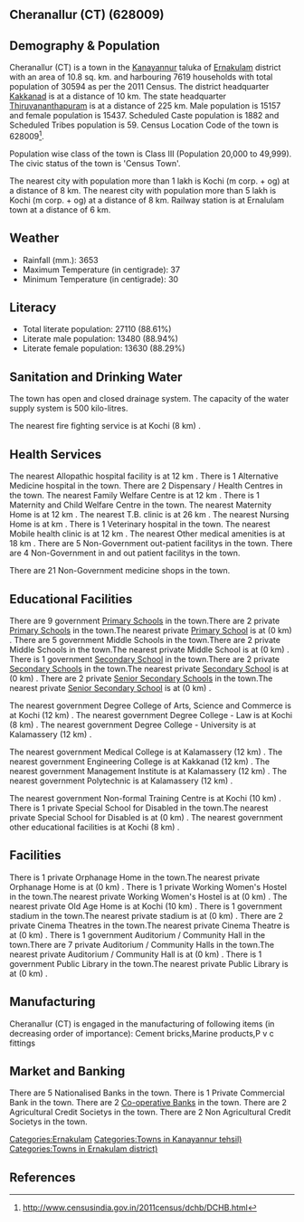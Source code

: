 {{Infobox settlement
| name=Cheranallur (CT)
| native_name=
| native_name_lang=
| other_name=
| nickname=
| settlement_type=Town
| image_skyline=
| image_alt=
| image_caption=
| pushpin_map=India Kerala
| pushpin_label_position=right
| pushpin_map_alt=
| pushpin_map_caption=Location in Kerala, India
| latd=
| latm=
| lats=
| latNS=
| longd=
| longm=
| longs=
| longEW=
| coordinates_display=inline,title
| subdivision_type=Country
| subdivision_name={{flag|India}}
| subdivision_type1=[[States and territories of India|State]]
| subdivision_name1=Kerala 
| subdivision_type2=[[List of districts of India|District]]
| subdivision_name2=Ernakulam
| subdivision_type3=Tahsil
| subdivision_name3=Kanayannur 
| website=
| established_title=<!-- Established -->
| established_date=
| founder=
| named_for=
| government_type=
| governing_body=
| unit_pref=Metric
| area_footnotes=
| area_rank=
| area_total_km2=10.8
| elevation_footnotes=
| elevation_m=
| population_total=30594
| population_as_of=2011
| population_rank=
| population_density_km2=2832
| population_demonym=
| population_footnotes=
| demographics_type1=Languages=
| demographics1_title1=Official=
| demographics1_info1=[[Malayalam language|Malayalam]]
| timezone1=[[Indian Standard Time|IST]]
| utc_offset1==+5:30
| postal_code_type=[[Postal Index Number|PIN]]
| postal_code=
| area_code_type=Telephone code
| area_code=
| registration_plate=
| blank1_name_sec1=Nearest city
| blank1_info_sec1=[[Kochi (m corp. + og) ]]
| blank2_name_sec1=[[Human sex ratio|Sex ratio]]
| blank2_info_sec1=1018
| blank3_name_sec1=Literacy
| blank3_info_sec1=88.61%
| blank1_name_sec2=[[2011 Census of India|2011 census]] code
| blank1_info_sec2=628009
| footnotes=
}}

== Cheranallur (CT) (628009) ==

== Demography & Population ==

Cheranallur (CT) is a town in the [[Kanayannur ]] taluka of [[Ernakulam]] district with an area of 10.8 sq. km. and harbouring 7619 households with total population of 30594 as per the 2011 Census. The district headquarter [[Kakkanad]] is at a distance of 10 km. The state headquarter [[Thiruvananthapuram]] is at a distance of 225 km. Male population is 15157 and female population is 15437. Scheduled Caste population is 1882 and Scheduled Tribes population is 59. Census Location Code of the town is 628009<ref>http://www.censusindia.gov.in/2011census/dchb/DCHB.html</ref>.

Population wise class of the town is Class III (Population 20,000 to 49,999).
The civic status of the town is 'Census Town'.

The nearest city with population more than 1 lakh is Kochi (m corp. + og)  at a distance of 8 km. The nearest city with population more than 5 lakh is Kochi (m corp. + og)  at a distance of 8 km. Railway station is at Ernalulam town at a distance of 6 km.


== Weather ==  
* Rainfall (mm.): 3653 
* Maximum Temperature (in centigrade): 37
* Minimum Temperature (in centigrade): 30


== Literacy ==  
* Total literate population: 27110 (88.61%)
* Literate male population: 13480 (88.94%)
* Literate female population: 13630 (88.29%)


== Sanitation and Drinking Water ==  
The town has open and closed drainage system.
The capacity of the water supply system is 500 kilo-litres.

The nearest fire fighting service is at Kochi (8 km) .


== Health Services ==
The nearest Allopathic hospital facility is at 12 km .
There is 1 Alternative Medicine hospital in the town.
There are 2 Dispensary / Health Centres in the town.
The nearest Family Welfare Centre is at 12 km .
There is 1 Maternity and Child Welfare Centre in the town.
The nearest Maternity Home is at 12 km .
The nearest T.B. clinic is at 26 km .
The nearest Nursing Home is at  km .
There is 1 Veterinary hospital in the town.
The nearest Mobile health clinic is at 12 km .
The nearest Other medical amenities is at 18 km .
There are 5 Non-Government out-patient facilitys in the town.
There are 4 Non-Government in and out patient facilitys in the town.

There are 21 Non-Government medicine shops in the town.


== Educational Facilities ==
There are 9 government [[Primary School]]s in the town.There are 2 private [[Primary School]]s in the town.The nearest private [[Primary School]] is at  (0 km) .
There are 5 government Middle Schools in the town.There are 2 private Middle Schools in the town.The nearest private Middle School is at  (0 km) .
There is 1 government [[Secondary School]] in the town.There are 2 private [[Secondary School]]s in the town.The nearest private [[Secondary School]] is at  (0 km) .
There are 2 private [[Senior Secondary School]]s in the town.The nearest private [[Senior Secondary School]] is at  (0 km) .
 
 
 
 
 
The nearest government Degree College of Arts, Science and Commerce is at Kochi (12 km) .
The nearest government Degree College - Law is at Kochi (8 km) .
The nearest government Degree College - University is at Kalamassery (12 km) .
 
The nearest government Medical College is at Kalamassery (12 km) .
The nearest government Engineering College is at Kakkanad (12 km) .
The nearest government Management Institute is at Kalamassery (12 km) .
The nearest government Polytechnic is at Kalamassery (12 km) .
 
The nearest government Non-formal Training Centre is at Kochi (10 km) .
There is 1 private Special School for Disabled in the town.The nearest private Special School for Disabled is at  (0 km) .
The nearest government other educational facilities is at Kochi (8 km) .


== Facilities ==
There is 1 private Orphanage Home in the town.The nearest private Orphanage Home is at  (0 km) .
There is 1 private Working Women's Hostel in the town.The nearest private Working Women's Hostel is at  (0 km) .
The nearest private Old Age Home is at Kochi (10 km) .
There is 1 government stadium in the town.The nearest private stadium is at  (0 km) .
There are 2 private Cinema Theatres in the town.The nearest private Cinema Theatre is at  (0 km) .
There is 1 government Auditorium / Community Hall in the town.There are 7 private Auditorium / Community Halls in the town.The nearest private Auditorium / Community Hall is at  (0 km) .
There is 1 government Public Library in the town.The nearest private Public Library is at  (0 km) .


== Manufacturing ==
Cheranallur (CT) is engaged in the manufacturing of following items (in decreasing order of importance): Cement  bricks,Marine products,P v c fittings


== Market and Banking ==
There are 5 Nationalised Banks in the town.
There is 1 Private Commercial Bank in the town.
There are 2 [[Co-operative Bank]]s in the town.
There are 2 Agricultural Credit Societys in the town.
There are 2 Non Agricultural Credit Societys in the town.


[[Categories:Ernakulam]]
[[Categories:Towns in Kanayannur  tehsil)]]
[[Categories:Towns in Ernakulam district)]]


== References ==
{{Reflist}}


